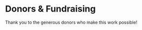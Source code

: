
<Layout pageTitle="Funding" sidebarLinks={AboutSidebarLinks} activeHeaderLink="About">

# Donors & Fundraising

Thank you to the generous donors who make this work possible!

<div className='row'>
    <InfoCard
        title="Volunteers"
        description='Many EDGI contributors are skilled volunteers who donate their labor.'
        link='https://www.envirodatagov.org'
        image={EDGI}
    />
    <InfoCard
        title="Packard Foundation"
        description='Sustaining organizational funding.'
        link='https://www.packard.org'
        image={Packard}
    />
    <InfoCard
        title="ESIP Lab"
        description='UX testing and website rebuild, 2021.'
        link='https://www.esipfed.org/lab'
        image={ESIP}
    />
    <InfoCard
        title="Code for Science & Society Virtual Events Fund"
        description='Funding for highly accessible virtual events, made possible by grant number GBMF8449 from the Gordon and Betty Moore Foundation (https://doi.org/10.37807/GBMF8449).'
        link='https://www.eventfund.codeforscience.org'
        image={CSS}
    />
    <InfoCard
        title="Northeastern University Lab for Texts, Maps, and Networks"
        description='Helped to fund the 2020 Intern program.'
        link='https://web.northeastern.edu/nulab'
        image={NEU}
    />
    <InfoCard
        title="Stony Brook University"
        description='In-kind donation to mirror the databases core to this work.'
        link='https://it.stonybrook.edu/services/teaching-learning-lab'
        image={SBU}
    />
    <InfoCard
        title="Doris Duke Charitable Foundation"
        description='Sustaining organizational funding.'
        link='https://ddcf.org'
        image={DDCF}
    />
    <InfoCard
        title="Individual Donors Like You"
        description='Small donations go a long way at EDGI. Thank you for your support!'
        link='https://envirodatagov.org/donate/'
        image={EDGIperson}
    />
</div>

</Layout>

